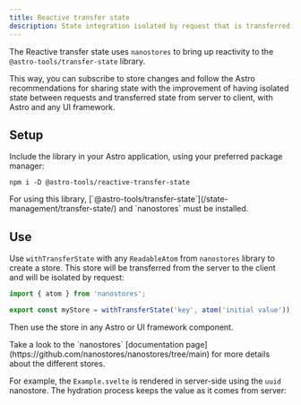 ```yaml
---
title: Reactive transfer state
description: State integration isolated by request that is transferred from server to client
---
```





The Reactive transfer state uses `nanostores` to bring up reactivity to the `@astro-tools/transfer-state` library.

This way, you can subscribe to store changes and follow the Astro recommendations for sharing state with the improvement of having
isolated state between requests and transferred state from server to client, with Astro and any UI framework.

## Setup

Include the library in your Astro application, using your preferred package manager:
```
npm i -D @astro-tools/reactive-transfer-state
```
<Aside type="note">For using this library, [`@astro-tools/transfer-state`](/state-management/transfer-state/) and `nanostores` must be installed.</Aside>

## Use

Use `withTransferState` with any `ReadableAtom` from `nanostores` library to create a store. This store will be transferred from the server to the client and will be isolated by request:

```typescript
import { atom } from 'nanostores';

export const myStore = withTransferState('key', atom('initial value'));
```

Then use the store in any Astro or UI framework component.

<Aside type="tip">Take a look to the `nanostores` [documentation page](https://github.com/nanostores/nanostores/tree/main) for more details about the different stores.</Aside>

For example, the `Example.svelte` is rendered in server-side using the `uuid` nanostore. The hydration process keeps the value as it comes from server:

<Example>
  <Tabs>
    <TabItem label="Example.astro">
      <Code code={transferStateExampleRaw} lang="astro" />
    </TabItem>
    <TabItem label="Example.svelte">
      <Code code={transferStateExampleChildRaw} lang="astro" />
    </TabItem>
    <TabItem label="uuid-store.ts">
      <Code code={uuidStoreExampleRaw} lang="typescript" />
    </TabItem>
    <TabItem label="Output.svelte">
      <Code code={outputCodeExample} lang="svelte" />
    </TabItem>
  </Tabs>
  <ExamplePreview hydration="example">
    <TransferStateExample id="example" />
  </ExamplePreview>
</Example>
